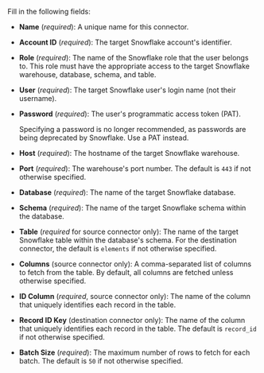 Fill in the following fields:

- **Name** (_required_): A unique name for this connector.
- **Account ID** (_required_): The target Snowflake account's identifier.
- **Role** (_required_): The name of the Snowflake role that the user belongs to. This role must have the appropriate access to the target Snowflake warehouse, database, schema, and table.
- **User** (_required_): The target Snowflake user's login name (not their username).
- **Password** (_required_): The user's programmatic access token (PAT).

  <Note>
      Specifying a password is no longer recommended, as passwords are being deprecated by Snowflake. Use a PAT instead.
  </Note>

- **Host** (_required_): The hostname of the target Snowflake warehouse.
- **Port** (_required_): The warehouse's port number. The default is `443` if not otherwise specified.
- **Database** (_required_): The name of the target Snowflake database.
- **Schema** (_required_): The name of the target Snowflake schema within the database.
- **Table** (_required_ for source connector only): The name of the target Snowflake table within the database's schema. For the destination connector, the default is `elements` if not otherwise specified.
- **Columns** (source connector only): A comma-separated list of columns to fetch from the table. By default, all columns are fetched unless otherwise specified.
- **ID Column** (_required_, source connector only): The name of the column that uniquely identifies each record in the table.
- **Record ID Key** (destination connector only): The name of the column that uniquely identifies each record in the table. The default is `record_id` if not otherwise specified.
- **Batch Size** (_required_): The maximum number of rows to fetch for each batch. The default is `50` if not otherwise specified.